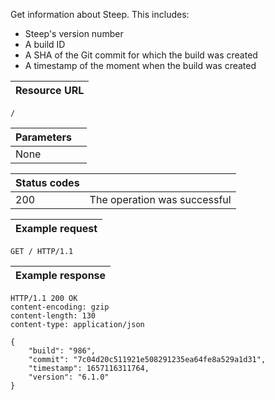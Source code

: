 Get information about Steep. This includes:

* Steep's version number
* A build ID
* A SHA of the Git commit for which the build was created
* A timestamp of the moment when the build was created

| Resource URL |
| ------------ |

```http
/
```

| Parameters   |                              |
| ------------ | ---------------------------- |
| None         |                              |

| Status codes |                              |
| ------------ | ---------------------------- |
| 200          | The operation was successful |

| Example request |
| --------------- |

```http
GET / HTTP/1.1
```

| Example response |
| ---------------- |

```http
HTTP/1.1 200 OK
content-encoding: gzip
content-length: 130
content-type: application/json

{
    "build": "986",
    "commit": "7c04d20c511921e508291235ea64fe8a529a1d31",
    "timestamp": 1657116311764,
    "version": "6.1.0"
}
```
